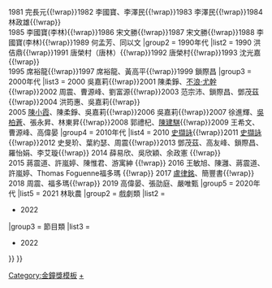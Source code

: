 {{Navbox with columns
|name    = 金鐘獎音效獎
|titlestyle = background: yellow
|title   = '''電視[[金鐘獎]]聲音設計獎'''
|groupstyle = background: #dcb28c
|group1 = 1980年代
|list1 =  1980 ''從缺''{{!wrap}}1981 完長元{{!wrap}}1982 李國寶、李澤民{{!wrap}}1983 李澤民{{!wrap}}1984 林政雄{{!wrap}}<br />1985 李國寶(李林){{!wrap}}1986 宋文勝{{!wrap}}1987 宋文勝{{!wrap}}1988 李國寶(李林){{!wrap}}1989 何孟芳、同以文
|group2 = 1990年代
|list2 =  1990 洪佶鼎{{!wrap}}1991 唐榮村（唐林）{{!wrap}}1992 唐榮村{{!wrap}}1993 沈光嘉{{!wrap}}<br />1995 席裕龍{{!wrap}}1997 席裕龍、黃高平{{!wrap}}1999 鎖際昌
|group3 = 2000年代
|list3 = 2000 吳嘉莉{{!wrap}}2001 陳柔錚、[[不浪·尤幹]]{{!wrap}}2002 周震、曹源峰、劉富源{{!wrap}}2003 范宗沛、鎖際昌、鄧茂茲{{!wrap}}2004 洪筠惠、吳嘉莉{{!wrap}}<br />2005 [[陳小霞]]、陳柔錚、吳嘉莉{{!wrap}}2006 吳嘉莉{{!wrap}}2007 徐進輝、[[吳柏蒼]]、張永昇、林東昇{{!wrap}}2008 郭禮杞、[[陳建騏]]{{!wrap}}2009 王希文、曹源峰、高偉晏
|group4 = 2010年代
|list4 = 2010 [[史擷詠]]{{!wrap}}2011 [[史擷詠]]{{!wrap}}2012 史旻玠、葉約瑟、周震{{!wrap}}2013 鄧茂茲、高友峰、鎖際昌、羅怡娟、李艾璇{{!wrap}} 2014 薛易欣、吳欣穎、余政憲 {{!wrap}}<br />2015 蔣震道、許嵐婷、陳惟君、游寓紳 {{!wrap}} 2016 王敏旭、陳灉、蔣震道、許嵐婷、Thomas Foguenne福多瑪 {{!wrap}} 2017 [[盧律銘]]、簡豐書{{!wrap}} 2018 周震、福多瑪{{!wrap}} 2019 高偉晏、張劭庭、嚴唯甄
|group5 = 2020年代
|list5 = 
{{Navbox
|bodyclass=hlist
|child
|groupstyle = background: #dcb28c;
|list1 = 2020 高偉晏、鄭元凱、許家維、黃鎮洋、[[湯湘竹]]{{!wrap}}2021 林耿農
|group2 = 戲劇類
|list2  = 
*2022
|group3 = 節目類
|list3  = 
*2022
}}
}}
<noinclude>
[[Category:金鐘獎模板]]
[[Category:金鐘獎音效得主|+]]
</noinclude>
